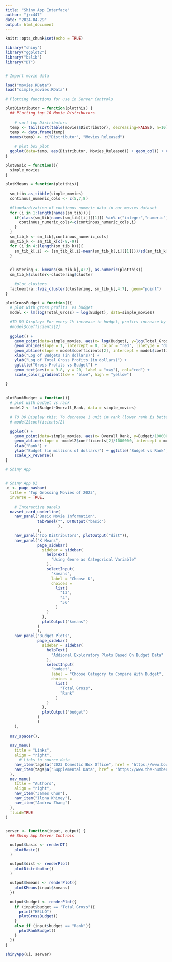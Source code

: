 ```yaml
---
title: "Shiny App Interface"
author: "jrc447"
date: "2024-04-29"
output: html_document
---
```


```r
knitr::opts_chunk$set(echo = TRUE)
```

```r
library("shiny")
library("ggplot2")
library("bslib")
library("DT")


# Import movie data

load("movies.RData")
load("simple_movies.RData")
```


```r
# Plotting functions for use in Server Controls

plotDistributor = function(plotthis) {
  ## Plotting top 10 Movie Distributors
  
    # sort top Distributors
  temp <- tail(sort(table(movies$Distributor), decreasing=FALSE), n=10)
  temp <- data.frame(temp)
  names(temp) <- c("Distributor", "Movies_Released")
  
    # plot box plot
  ggplot(data=temp, aes(Distributor, Movies_Released)) + geom_col() + coord_flip()
}
```

``` r
plotBasic = function(){
  simple_movies
}
```

``` r
plotKMeans = function(plotthis){
  
  sm_tib<-as_tibble(simple_movies)
  continous_numeric_cols <- c(5,7,8)
  
  #Standardization of continous numeric data in our movies dataset 
  for (i in 1:length(names(sm_tib))){
    if(class(sm_tib[names(sm_tib)[i]][[1]]) %in% c("integer","numeric")){
      continous_numeric_cols<-c(continous_numeric_cols,i)
    }
  }
  sm_tib_k <- sm_tib[,continous_numeric_cols]
  sm_tib_k <- sm_tib_k[c(-8,-9)]
  for (i in 4:(length(sm_tib_k))){
    sm_tib_k[,i] <- (sm_tib_k[,i]-mean(sm_tib_k[,i][[1]]))/sd(sm_tib_k[,i][[1]])
  }

  
  clustering <- kmeans(sm_tib_k[,4:7], as.numeric(plotthis)) 
  sm_tib_k$cluster<-clustering$cluster
  
    #plot clusters
  factoextra::fviz_cluster(clustering, sm_tib_k[,4:7], geom="point")
}


```

```r
plotGrossBudget = function(){
  # plot with gross profits  vs budget
  model <- lm(log(Total_Gross) ~ log(Budget), data=simple_movies)
  
  #TO DO Display: For every 1% increase in budget, profirs increase by 0.6%
  #model$coefficients[2]
  
  ggplot() + 
    geom_point(data=simple_movies, aes(x= log(Budget), y=log(Total_Gross), col=Overall_Rank)) +
    geom_abline(slope = 1, intercept = 0, color = "red", linetype = "dashed") + 
    geom_abline(slope = model$coefficients[2], intercept = model$coefficients[1], color = "deeppink") + 
    xlab("Log of Budgets (in dollars)") + 
    ylab("Log of Total Gross Profits (in dollars)") + 
    ggtitle("Gross Profits vs Budget") +
    geom_text(aes(x = 9.8, y = 20, label = "x=y"), col="red") + 
    scale_color_gradient(low = "blue", high = "yellow")
  
}
  
```

```r

plotRankBudget = function(){  
  # plot with budget vs rank
  model2 <- lm(Budget~Overall_Rank, data = simple_movies)
  
  # TO DO Display this: To decrease 1 unit in rank (lower rank is better), budget increases by approximately $745,000
  #-model2$coefficients[2]
  
  ggplot() + 
    geom_point(data=simple_movies, aes(x= Overall_Rank, y=Budget/1000000)) +
    geom_abline(slope = -model2$coefficients[2]/1000000, intercept = model2$coefficients[1]/1000000, color = "blue") + 
    xlab("Rank") + 
    ylab("Budget (in millions of dollars)") + ggtitle("Budget vs Rank") + 
    scale_x_reverse() 
}
```

```r
# Shiny App 


# Shiny App UI
ui <- page_navbar(
  title = "Top Grossing Movies of 2023",
  inverse = TRUE,
  
    # Interactive panels 
  navset_card_underline(
    nav_panel("Basic Movie Information", 
              tabPanel("", DTOutput("basic")
                       ),
              ),
    nav_panel("Top Distributors", plotOutput("dist")),
    nav_panel("K Means", 
              page_sidebar(
                sidebar = sidebar(
                  helpText(
                    "Using Genre as Categorical Variable"
                  ),
                  selectInput(
                    "kmeans",
                    label = "Choose K",
                    choices = 
                      list(
                        "13",
                        "4",
                        "56"
                      )
                  )
                ),
                plotOutput("kmeans")
              )
              ),
    nav_panel("Budget Plots", 
              page_sidebar(
                sidebar = sidebar(
                  helpText(
                    "Addional Exploratory Plots Based On Budget Data"
                  ),
                  selectInput(
                    "budget",
                    label = "Choose Category to Compare With Budget",
                    choices = 
                      list(
                        "Total Gross",
                        "Rank"
                      )
                  )
                ),
                plotOutput("budget")
              )
              )
    ),
  
  nav_spacer(),
  
  nav_menu(
    title = "Links",
    align = "right",
      # Links to source data
    nav_item(tags$a("2023 Domestic Box Office", href = "https://www.boxofficemojo.com/year/2023/?ref_=bo_yl_table_2")),
    nav_item(tags$a("Supplemental Data", href = "https://www.the-numbers.com/market/2023/top-grossing-movies"))
  ),
  nav_menu(
    title = "Authors",
    align = "right",
    nav_item("James Chun"),
    nav_item("Ilona Khimey"), 
    nav_item("Andrew Zhang")
  ),
  fluid=TRUE
)


server <- function(input, output) {
  ## Shiny App Server Controls

  output$basic <- renderDT(
    plotBasic()
  )

  output$dist <- renderPlot(
    plotDistributor()
  )
  
  output$kmeans <- renderPlot({
    plotKMeans(input$kmeans)
  })
  
  output$budget <- renderPlot({
    if (input$budget == "Total Gross"){
      print("HELLO")
      plotGrossBudget() 
    }
    else if (input$budget == "Rank"){
      plotRankBudget()
    }
  })
}

shinyApp(ui, server)


```







